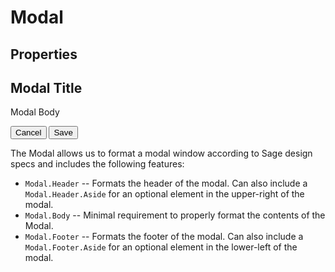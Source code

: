 

<Meta title="Sage/Modal" component={Modal} />

# Modal

## Properties
<ArgsTable story="Default" />

<Canvas>
  <Story name="Default">
    <Modal>
      <Modal.Header>
        <h2>Modal Title</h2>
      </Modal.Header>
      <Modal.Body>
        <p>Modal Body</p>
      </Modal.Body>
      <Modal.Footer>
        <button>Cancel</button>
        <button>Save</button>
      </Modal.Footer>
    </Modal>
  </Story>
</Canvas>

The Modal allows us to format a modal window according to Sage design specs and includes the following features:

- `Modal.Header` -- Formats the header of the modal. Can also include a `Modal.Header.Aside` for an optional element in the upper-right of the modal.
- `Modal.Body` -- Minimal requirement to properly format the contents of the Modal.
- `Modal.Footer` -- Formats the footer of the modal. Can also include a `Modal.Footer.Aside` for an optional element in the lower-left of the modal.
